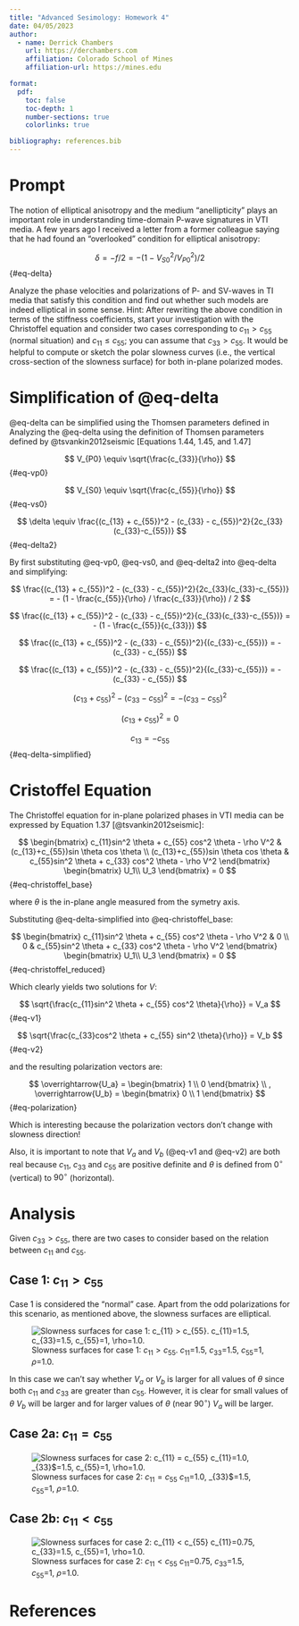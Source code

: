 ```yaml
---
title: "Advanced Sesimology: Homework 4"
date: 04/05/2023
author:
  - name: Derrick Chambers
    url: https://derchambers.com
    affiliation: Colorado School of Mines
    affiliation-url: https://mines.edu

format:
  pdf:
    toc: false
    toc-depth: 1
    number-sections: true
    colorlinks: true

bibliography: references.bib
---
```


# Prompt
The notion of elliptical anisotropy and the medium “anellipticity” plays an important
role in understanding time-domain P-wave signatures in VTI media. A few years ago
I received a letter from a former colleague saying that he had found an “overlooked”
condition for elliptical anisotropy: 

$$
\delta = -f / 2 = - (1 - V_{S0}^2 / V_{P0}^2) / 2
$${#eq-delta}

Analyze the phase velocities and polarizations of P- and SV-waves in TI media that 
satisfy this condition and find out whether such models are indeed elliptical in some sense.
Hint: After rewriting the above condition in terms of the stiffness coefficients, start
your investigation with the Christoffel equation and consider two cases corresponding
to $c_{11} > c_{55}$ (normal situation) and $c_{11} ≤ c_{55}$; you can assume that $c_{33} > c_{55}$.
It would be helpful to compute or sketch the polar slowness curves (i.e., the vertical cross-section
of the slowness surface) for both in-plane polarized modes.

# Simplification of @eq-delta

@eq-delta can be simplified using the Thomsen parameters defined in 
Analyzing the @eq-delta using the definition of Thomsen parameters defined by
@tsvankin2012seismic[Equations 1.44, 1.45, and 1.47]

$$
V_{P0} \equiv \sqrt{\frac{c_{33}}{\rho}}
$${#eq-vp0}

$$
V_{S0} \equiv \sqrt{\frac{c_{55}}{\rho}}
$${#eq-vs0}

$$
\delta \equiv \frac{(c_{13} + c_{55})^2 - (c_{33} - c_{55})^2}{2c_{33}(c_{33}-c_{55})}
$${#eq-delta2}

By first substituting @eq-vp0, @eq-vs0, and @eq-delta2 into @eq-delta and simplifying:

$$
\frac{(c_{13} + c_{55})^2 - (c_{33} - c_{55})^2}{2c_{33}(c_{33}-c_{55})} 
= - (1 - \frac{c_{55}}{\rho} / \frac{c_{33}}{\rho}) / 2
$$

$$
\frac{(c_{13} + c_{55})^2 - (c_{33} - c_{55})^2}{c_{33}(c_{33}-c_{55})} 
= - (1 - \frac{c_{55}}{c_{33}})
$$

$$
\frac{(c_{13} + c_{55})^2 - (c_{33} - c_{55})^2}{(c_{33}-c_{55})} 
= - (c_{33} - c_{55})
$$

$$
\frac{(c_{13} + c_{55})^2 - (c_{33} - c_{55})^2}{(c_{33}-c_{55})} 
= - (c_{33} - c_{55})
$$

$$
(c_{13} + c_{55})^2 - (c_{33} - c_{55})^2 = - (c_{33} - c_{55})^2
$$

$$
(c_{13} + c_{55})^2 = 0
$$

$$
c_{13} = -c_{55}
$${#eq-delta-simplified}

# Cristoffel Equation

The Christoffel equation for in-plane polarized phases in VTI media can be expressed by 
Equation 1.37 [@tsvankin2012seismic]:

$$
\begin{bmatrix}
c_{11}sin^2 \theta + c_{55} cos^2 \theta - \rho V^2 & (c_{13}+c_{55})sin \theta cos \theta \\
(c_{13}+c_{55})sin \theta cos \theta & c_{55}sin^2 \theta + c_{33} cos^2 \theta - \rho V^2
\end{bmatrix}
\begin{bmatrix}
U_1\\
U_3
\end{bmatrix}
= 0
$${#eq-christoffel_base}

where $\theta$ is the in-plane angle measured from the symetry axis.

Substituting @eq-delta-simplified into @eq-christoffel_base:

$$
\begin{bmatrix}
c_{11}sin^2 \theta + c_{55} cos^2 \theta - \rho V^2 & 0 \\
0 & c_{55}sin^2 \theta + c_{33} cos^2 \theta - \rho V^2
\end{bmatrix}
\begin{bmatrix}
U_1\\
U_3
\end{bmatrix}
= 0
$${#eq-christoffel_reduced}

Which clearly yields two solutions for $V$:

$$
\sqrt{\frac{c_{11}sin^2 \theta + c_{55} cos^2 \theta}{\rho}} = V_a
$${#eq-v1}

$$
\sqrt{\frac{c_{33}cos^2 \theta + c_{55} sin^2 \theta}{\rho}} = V_b
$${#eq-v2}

and the resulting polarization vectors are:

$$
\overrightarrow{U_a} = 
\begin{bmatrix}
1 \\ 0
\end{bmatrix}
\\
,
\overrightarrow{U_b} = 
\begin{bmatrix}
0 \\ 1
\end{bmatrix}
$${#eq-polarization}

Which is interesting because the polarization vectors don't change with slowness direction!

Also, it is important to note that $V_a$ and $V_b$ (@eq-v1 and @eq-v2) are both real 
because $c_{11}$, $c_{33}$ and $c_{55}$ are positive definite and $\theta$ is defined from
$0^{\circ}$ (vertical) to $90^{\circ}$ (horizontal). 

# Analysis

Given $c_{33} > c_{55}$, there are two cases to consider based on the relation between $c_{11}$
and $c_{55}$.

## Case 1: $c_{11} > c_{55}$

Case 1 is considered the "normal" case. Apart from the odd polarizations for this 
scenario, as mentioned above, the slowness surfaces are elliptical.

![
Slowness surfaces for case 1: $c_{11} > c_{55}$.
$c_{11}$=1.5, $c_{33}$=1.5, $c_{55}$=1, $\rho$=1.0.
](outputs/case1.png){#fig-1}

In this case we can't say whether $V_a$ or $V_b$ is larger for all values of $\theta$ 
since both $c_{11}$ and $c_{33}$ are greater than $c_{55}$. However, it is clear
for small values of $\theta$ $V_b$ will be larger and for larger values of $\theta$
(near $90^{\circ}$) $V_{a}$ will be larger.

## Case 2a: $c_{11} = c_{55}$

![
Slowness surfaces for case 2: $c_{11} = c_{55}$
$c_{11}$=1.0, _{33}$=1.5, $c_{55}$=1, $\rho$=1.0.
](outputs/case_2a.png){#fig-2}


## Case 2b: $c_{11} < c_{55}$

![
Slowness surfaces for case 2: $c_{11} < c_{55}$
$c_{11}$=0.75, $c_{33}$=1.5, $c_{55}$=1, $\rho$=1.0.
](outputs/case_2b.png){#fig-3}





# References
